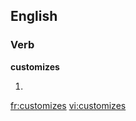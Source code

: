 
==English==

===Verb===
'''customizes'''

# {{third-person singular of|[[customize]]}}

[[fr:customizes]]
[[vi:customizes]]